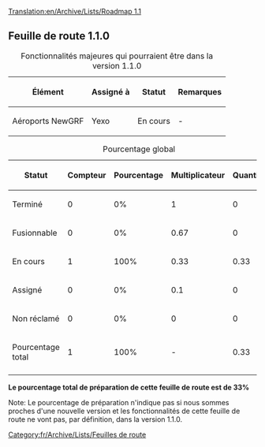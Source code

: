 [[Translation:en/Archive/Lists/Roadmap 1.1]]
{{fr/Archive/Lists/EnteteRoadmap|
precedent=fr/Archive/Lists/Feuille de route 1.0|
courant=Feuille de route 1.1|
suivant=fr/Feuille de route 1.2|
}}
== Feuille de route 1.1.0 ==

{| border="1"
|+ Fonctionnalités majeures qui pourraient être dans la version 1.1.0
|-
! Élément !! Assigné à !! Statut !! Remarques
|-
|Aéroports NewGRF || Yexo
!class="wip" | En cours || -
|}




{| border="1"
|+ Pourcentage global
|-
! Statut !! Compteur !! Pourcentage !! Multiplicateur !! Quantité
|-
!class="checked" | Terminé || 0 || 0% || 1 || 0
|-
!class="wip" | Fusionnable || 0 || 0% || 0.67 || 0
|-
!class="wip" | En cours || 1 || 100% || 0.33 || 0.33
|-
!class="claimed" | Assigné || 0 || 0% || 0.1 || 0
|-
!class="unclaimed" | Non réclamé || 0 || 0% || 0 || 0
|-
!class="wip" | Pourcentage total
!class="wip" | 1
!class="wip" | 100% 
!class="wip" | - 
!class="wip" | 0.33
|-
|}
'''Le pourcentage total de préparation de cette feuille de route est de 33%'''

Note: Le pourcentage de préparation n'indique pas si nous sommes proches d'une nouvelle version et les fonctionnalités de cette feuille de route ne vont pas, par définition, dans la version 1.1.0.
[[Category:fr/Archive/Lists/Feuilles de route]]